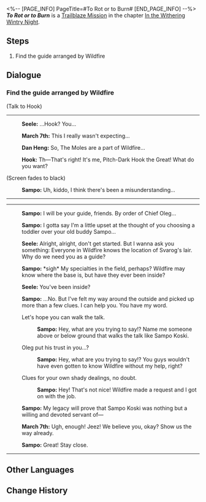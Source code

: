 <%-- [PAGE_INFO]
PageTitle=#To Rot or to Burn#
[END_PAGE_INFO] --%>
{{Stub|Dialogue.}}
{{Mission Infobox
|id            = 1010901
|title         = 
|image         = Mission To Rot or to Burn.png{{subst:void|<!--$UPLOAD:<<SpriteOutput/Chronicle/1010901.png>-<Mission To Rot or to Burn.png>-<Fate's Atlas Images>>-->}}
|type          = Trailblaze
|event_name    = 
|chapter       = In the Withering Wintry Night
|requirements  = 
* [[Trailblaze Mission]] ''[[Lying in Rust]]'' completed
* Reach [[Trailblaze Level]] 13
|summary       = You learn the truths of the world from Svarog. The Guardians tasked with Preservation are deliberately hiding information about the Stellaron from the people of Belobog. The brutal truth will be a shock to all, and you need to carefully determine your next course of action.
|characters    = Dan Heng; Hook; March 7th; Sampo; Seele; Trailblazer
|startLocation = [[Jarilo-VI]] - [[Boulder Town]]
|world         = Jarilo-VI
|area          = Boulder Town
|prev          = Lying in Rust
|next          = Not Good With Farewells
|rewards       = Trailblaze EXP*1,000; Stellar Jade*80; Shadow of Destruction*1; The Seriousness of Breakfast*1 { text = The Seriousness of Breakfast }; Adventure Log*10; Condensed Aether*5
}}
'''''To Rot or to Burn''''' is a [[Trailblaze Mission]] in the chapter [[In the Withering Wintry Night]].

==Steps==
# Find the guide arranged by Wildfire

<!--
==Gameplay Notes==

--><!--
==Trial Character==

-->
==Dialogue==
{{Stub Dialogue}}

===Find the guide arranged by Wildfire{{subst:void|<!--101080103-->}}===
{{Mission Description|type=trailblaze|location=Boulder Town|It seems Wildfire has finally sided with the Nameless due to March 7th and Dan Heng's mediation. Now, your goals are crystal clear: Do your best in diplomacy with Svarog and if all fails, Wildfire will be ready for battle.<br />To reach your goals, Oleg has arranged a guide for the crew. You probably already know who the guide is going to be...<br />However, the person waiting for you at the designated location doesn't seem to be the dark blue silhouette that you were expecting. Instead, it's some sort of black chaos avatar...}}
{{Dialogue Start}}

;(Talk to Hook)
----
:{{A|VO chapter1 5 seele 212.ogg}} '''Seele:''' ...Hook? You...
:{{A|VO chapter1 5 mar7th 209.ogg}} '''March 7th:''' This I really wasn't expecting...
:{{A|VO chapter1 5 danheng 206.ogg}} '''Dan Heng:''' So, The Moles are a part of Wildfire...
:{{A|VO chapter1 5 hook 201.ogg}} '''Hook:''' Th&mdash;That's right! It's me, Pitch-Dark Hook the Great! What do you want?
;(Screen fades to black)
:{{A|VO chapter1 5 sampo 201.ogg}} '''Sampo:''' Uh, kiddo, I think there's been a misunderstanding...
----
:<!--0.3-second delay-->
----
:{{A|VO chapter1 5 sampo 202.ogg}} '''Sampo:''' I will be your guide, friends. By order of Chief Oleg...
:{{A|VO chapter1 5 sampo 203.ogg}} '''Sampo:''' I gotta say I'm a little upset at the thought of you choosing a toddler over your old buddy Sampo...
:{{A|VO chapter1 5 seele 213.ogg}} '''Seele:''' Alright, alright, don't get started. But I wanna ask you something: Everyone in Wildfire knows the location of Svarog's lair. Why do we need you as a guide?
:{{A|VO chapter1 5 sampo 204.ogg}} '''Sampo:''' *sigh* My specialties in the field, perhaps? Wildfire may know where the base is, but have they ever been inside?
:{{A|VO chapter1 5 seele 214.ogg}} '''Seele:''' You've been inside?
:{{A|VO chapter1 5 sampo 205.ogg}} '''Sampo:''' ...No. But I've felt my way around the outside and picked up more than a few clues. I can help you. You have my word.
:{{DIcon|Arrow}} Let's hope you can walk the talk.
::{{A|VO chapter1 5 sampo 206.ogg}} '''Sampo:''' Hey, what are you trying to say!? Name me someone above or below ground that walks the talk like Sampo Koski.
:{{DIcon|Arrow}} Oleg put his trust in you...?
::{{A|VO chapter1 5 sampo 207.ogg}} '''Sampo:''' Hey, what are you trying to say!? You guys wouldn't have even gotten to know Wildfire without my help, right?
:{{DIcon|Arrow}} Clues for your own shady dealings, no doubt.
::{{A|VO chapter1 5 sampo 208.ogg}} '''Sampo:''' Hey! That's not nice! Wildfire made a request and I got on with the job.
:{{A|VO chapter1 5 sampo 209.ogg}} '''Sampo:''' My legacy will prove that Sampo Koski was nothing but a willing and devoted servant of&mdash;
:{{A|VO chapter1 5 mar7th 210.ogg}} '''March 7th:''' Ugh, enough! Jeez! We believe you, okay? Show us the way already.
:{{A|VO chapter1 5 sampo 210.ogg}} '''Sampo:''' Great! Stay close.
----
{{Dialogue End}}

==Other Languages==
{{Other Languages
|en   = To Rot or to Burn
|zhs  = 腐烂或燃烧
|zht  = 腐爛或燃燒
|ja   = 腐敗または燃焼
|ko   = 부패 또는 연소
|es   = Pudrirse o arder
|fr   = Pourrir ou brûler
|ru   = Гнить или гореть
|th   = เน่าสลายหรือมอดไหม้
|vi   = Mục Nát Hoặc Rực Cháy
|de   = Verrotten oder verbrennen
|id   = Busuk atau Bakar
|pt   = Apodrecer ou Queimar
}}

==Change History==
{{Change History|1.0}}
